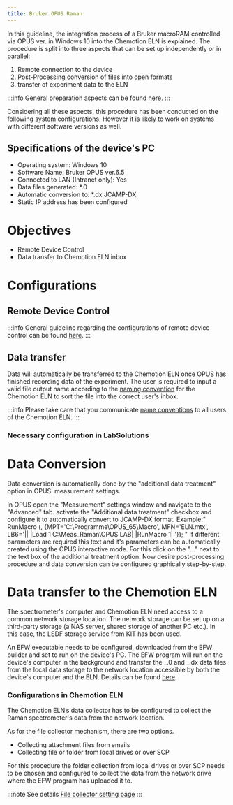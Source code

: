 ```yaml
---
title: Bruker OPUS Raman
---
```


In this guideline, the integration process of a Bruker macroRAM controlled via OPUS ver. in Windows 10 into the Chemotion ELN is explained.
The procedure is split into three aspects that can be set up independently or in parallel:

1. Remote connection to the device
2. Post-Processing conversion of files into open formats
3. transfer of experiment data to the ELN

:::info
General preparation aspects can be found [here](../devices#general-preparation-aspects).
:::

Considering all these aspects, this procedure has been conducted on the following system configurations.
However it is likely to work on systems with different software versions as well.

## Specifications of the device's PC

- Operating system: Windows 10
- Software Name: Bruker OPUS ver.6.5
- Connected to LAN (Intranet only): Yes
- Data files generated: \*.0
- Automatic conversion to: \*.dx JCAMP-DX
- Static IP address has been configured

# Objectives

- Remote Device Control
- Data transfer to Chemotion ELN inbox

# Configurations

## Remote Device Control

:::info
General guideline regarding the configurations of remote device control can be found [here](configurations/remote_control).
:::

## Data transfer

Data will automatically be transferred to the Chemotion ELN once OPUS has finished recording data of the experiment.
The user is required to input a valid file output name according to the [naming convention](../devices#name-conventions) for the Chemotion ELN to sort the file into the correct user's inbox.

:::info
Please take care that you communicate [name conventions](../devices#name-conventions) to all users of the Chemotion ELN.
:::

### Necessary configuration in LabSolutions

# Data Conversion

Data conversion is automatically done by the "additional data treatment" option in OPUS' measurement settings.

In OPUS open the "Measurement" settings window and navigate to the "Advanced" tab. activate the "Additional data treatment" checkbox and configure it to automatically convert to JCAMP-DX format.
Example:" RunMacro (, {MPT='C:\Programme\OPUS_65\Macro', MFN='ELN.mtx', LB6='|| |Load 1 C:\Meas_Raman\OPUS LAB| |RunMacro 1| '}); "
If different parameters are required this text and it's parameters can be automatically created using the OPUS interactive mode.
For this click on the "..." next to the text box of the additional treatment option. Now desire post-processing procedure and data conversion can be configured graphically step-by-step.

# Data transfer to the Chemotion ELN

The spectrometer's computer and Chemotion ELN need access to a common network storage location.
The network storage can be set up on a third-party storage (a NAS server, shared storage of another PC etc.). In this case, the LSDF storage service from KIT has been used.

An EFW executable needs to be configured, downloaded from the EFW builder and set to run on the device's PC.
The EFW program will run on the device's computer in the background and transfer the _.0 and _.dx data files from the local data storage to the network location accessible by both the device's computer and the ELN.
Details can be found [here](configurations/data_transfer).

### Configurations in Chemotion ELN

The Chemotion ELN’s data collector has to be configured to collect the Raman spectrometer's data from the network location.

As for the file collector mechanism, there are two options.

- Collecting attachment files from emails
- Collecting file or folder from local drives or over SCP

For this procedure the folder collection from local drives or over SCP needs to be chosen and configured to collect the data from the network drive where the EFW program has uploaded it to.

:::note See details
[File collector setting page](../install_configure/configuration#file-collection)
:::

